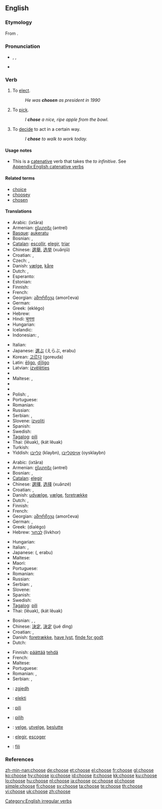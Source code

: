 ==English==
{{wikipedia|Choice}}

===Etymology===
From {{etyl|ang}} {{term|ceosan|ċēosan|lang=ang}}.

===Pronunciation===
* {{enPR|cho͞oz}}, {{IPA|/tʃuːz/}}, {{SAMPA|/tSu:z/}}
*: {{audio|en-us-choose.ogg|Audio (US)}}
*: {{rhymes|uːz}}
* {{homophones|chews}}

===Verb===
{{en-verb|chooses|choosing|chose|chosen}}

# To [[elect]].
#: ''He was '''chosen''' as president in 1990''
# To [[pick]].
#: ''I '''chose''' a nice, ripe apple from the bowl.''
# To [[decide]] to act in a certain way.
#: ''I '''chose''' to walk to work today.''

====Usage notes====
* This is a [[catenative]] verb that takes the ''to infinitive''. See [[Appendix:English catenative verbs]]

====Related terms====
* [[choice]]
* [[choosey]]
* [[chosen]]

====Translations====
{{trans-top|to elect}}
* Arabic: {{Arab|[[اختار]]}} (ixtāra)
* Armenian: [[ընտրել]] (əntrel)
* [[Basque]]: [[aukeratu]]
* Bosnian: {{t-|bs|izabrati}}, {{t|bs|odabrati}}
* [[Catalan]]: [[escollir]], [[elegir]], [[triar]]
* Chinese: [[選舉]], [[选举]] (xuǎnjǔ)
* Croatian: {{t-|hr|izabrati}}, {{t|hr|odabrati}}
* Czech: {{t-|cs|volit}}, {{t-|cs|zvolit}}
* Danish: [[vælge]], [[kåre]]
* Dutch: {{t+|nl|kiezen}}, {{t+|nl|verkiezen}}
* Esperanto: {{t-|eo|elekti|xs=Esperanto}}
* Estonian: {{t|et|valima}}
* Finnish: {{t+|fi|valita}}
* French: {{t+|fr|élire}}
* Georgian: [[ამორჩევა]] (amorčeva)
* German: {{t+|de|wählen}}
* Greek: {{t+|el|εκλέγω|sc=Grek}} (eklégo)
* Hebrew: {{t-|he|לבחור|sc=Hebr}}
* Hindi: [[चुनना]]
* Hungarian: {{t-|hu|megválaszt}}
* Icelandic: {{t+|is|velja}}
* Indonesian: {{t+|id|memilih|xs=Indonesian}}, {{t+|id|pilih|xs=Indonesian}}
{{trans-mid}}
* Italian: {{t+|it|eleggere}}
* Japanese: [[選ぶ]] (えらぶ, erabu)
* Korean: [[고르다]] (goreuda)
* Latin: [[eligo|ēligo]], [[diligo|dīligo]]
* Latvian: [[izvēlēties]]
* {{trreq|Lithuanian}}
* Maltese: {{t+|mt|ħatar|xs=Maltese}}, {{t+|mt|talla'|xs=Maltese}}
* {{trreq|Mongolian}}
* {{trreq|Persian}}
* Polish: {{t+|pl|wybierać}}, {{t+|pl|wybrać}}
* Portuguese: {{t+|pt|escolher}}
* Romanian: {{t+|ro|alege}}
* Russian: {{t+|ru|выбирать|tr=výbirat’|sc=Cyrl}}
* Serbian: {{t-|sr|izabrati}}, {{t|sr|odabrati}}
* Slovene: [[izvoliti]]
* Spanish: {{t+|es|elegir}}
* Swedish: {{t+|sv|välja}}
* [[Tagalog]]: [[pili]]
* Thai: {{Thai|[[เลือก]]}} (lêuak), {{Thai|[[คัดเลือก]]}} (kát lêuak)
* Turkish: {{t+|tr|seçmek}}
* Yiddish: [[קלײַבן]] (klaybn), [[אויסקלײַבן]] (oysklaybn)
{{trans-bottom}}

{{trans-top|to pick}}
* Arabic: {{Arab|[[اختار]]}} (ixtāra)
* Armenian: [[ընտրել]] (əntrel)
* Bosnian: {{t-|bs|izabrati}}, {{t|bs|odabrati}}
* [[Catalan]]: [[elegir]]
* Chinese: [[選擇]], [[选择]] (xuǎnzé)
* Croatian: {{t-|hr|izabrati}}, {{t|hr|odabrati}}
* Danish: [[udvælge]], [[vælge]], [[foretrække]]
* Dutch: {{t+|nl|kiezen}}, {{t+|nl|uitkiezen}}
* Finnish: {{t+|fi|valita}}
* French: {{t+|fr|choisir}}
* Georgian: [[ამორჩევა]] (amorčeva)
* German: {{t+|de|auswählen}}, {{t+|de|wählen}}
* Greek: {{t+|el|διαλέγω|sc=Grek}} (dialégo)
* Hebrew: [[לבחור]] (livkhor)
{{trans-mid}}
* Hungarian: {{t+|hu|kiválaszt}}
* Italian: {{t+|it|scegliere}}, {{t+|it|selezionare}}
* Japanese: {{t-|ja|選ぶ|sc=Jpan}} ({{t-|ja|えらぶ|sc=Jpan}}, erabu)
* Maltese: {{t+|mt|għażel|xs=Maltese}}
* Maori: {{t-|mi|whiri|xs=Maori}}
* Portuguese: {{t+|pt|escolher}}
* Romanian: {{t+|ro|alege}}
* Russian: {{t+|ru|выбирать|tr=výbirat’|sc=Cyrl}}
* Serbian: {{t-|sr|izabrati}}, {{t|sr|odabrati}}
* Slovene: {{t+|sl|izbrati}}
* Spanish: {{t-|es|escoger}}
* Swedish: {{t+|sv|välja}}
* [[Tagalog]]: [[pili]]
* Thai: {{Thai|[[เลือก]]}} (lêuak), {{Thai|[[คัดเลือก]]}} (kát lêuak)
{{trans-bottom}}

{{trans-top|to decide to act in a certain way}}
* Bosnian: {{t-|bs|odlučiti}}, {{t|bs|odabrati}},
* Chinese: [[決定]], [[決定]] (jué dìng)
* Croatian: {{t-|hr|odlučiti}}, {{t|hr|odabrati}}
* Danish: [[foretrække]], [[have lyst]], [[finde for godt]]
* Dutch: {{t+|nl|kiezen}}
{{trans-mid}}
* Finnish: [[päättää]] [[tehdä]]
* French: {{t+|fr|décider}}
* Maltese: {{t+|mt|iddeċieda|xs=Maltese}}
* Portuguese: {{t+|pt|escolher}}
* Romanian: {{t-|ro|vrea}}, {{t+|ro|prefera}}
* Serbian: {{t-|sr|odlučiti}}, {{t|sr|odabrati}}
{{trans-bottom}}

{{checktrans-top}}
* {{ttbc|Albanian}}: [[zgjedh]]
* {{ttbc|Esperanto}}: [[elekti]]
* {{ttbc|Ilocano}}: [[pili]]
* {{ttbc|Indonesian}}: [[pilih]]
{{checktrans-mid}}
* {{ttbc|Norwegian}}: [[velge]], [[utvelge]], [[beslutte]]
* {{ttbc|Spanish}}: [[elegir]], [[escoger]]
* {{ttbc|Tongan}}: [[fili]]
{{checktrans-bottom}}

===References===
{{R:Century 1911}}
{{R:Webster 1913}}

[[Category:English irregular verbs]]

[[zh-min-nan:choose]]
[[de:choose]]
[[et:choose]]
[[el:choose]]
[[fr:choose]]
[[gl:choose]]
[[ko:choose]]
[[hy:choose]]
[[io:choose]]
[[id:choose]]
[[it:choose]]
[[kk:choose]]
[[ku:choose]]
[[lo:choose]]
[[hu:choose]]
[[nl:choose]]
[[ja:choose]]
[[oc:choose]]
[[pl:choose]]
[[simple:choose]]
[[fi:choose]]
[[sv:choose]]
[[ta:choose]]
[[te:choose]]
[[th:choose]]
[[vi:choose]]
[[uk:choose]]
[[zh:choose]]